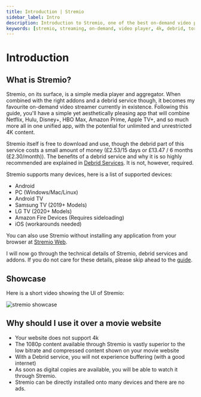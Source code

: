 ```yaml
---
title: Introduction | Stremio
sidebar_label: Intro
description: Introduction to Stremio, one of the best on-demand video players available.
keywords: [stremio, streaming, on-demand, video player, 4k, debrid, torrenting, streaming service, addons, media player, streamer, streaming service, movies, tv shows, streaming service, streaming app, streaming device, streaming platform, movie website, free movie, stremio guide]
---
```

# Introduction

## What is Stremio?

Stremio, on its surface, is a simple media player and aggregator. 
When combined with the right addons and a debrid service though, it becomes my favourite on-demand video streamer currently in existence. 
Following this guide, you'll have a simple yet aesthetically pleasing app that will combine Netflix, Hulu, Disney+, HBO Max, Amazon Prime, Apple TV+, and so much more all in one unified app, with the potential for unlimited and unrestricted 4K content.

Stremio itself is free to download and use, though the debrid part of this service costs a small amount of money (£2.53/15 days or £13.47 / 6 months (£2.30/month)). 
The benefits of a debrid service and why it is so highly recommended are explained in [Debrid Services](technical-details#debrid-services). 
It is not, however, required.

Stremio supports many devices, here is a list of supported devices:

- Android
- PC (Windows/Mac/Linux)
- Android TV
- Samsung TV (2019+ Models)
- LG TV (2020+ Models)
- Amazon Fire Devices (Requires sideloading)
- iOS (workarounds needed)

You can also use Stremio without installing any application from your browser at [Stremio Web](https://web.stremio.com/).

I will now go through the technical details of Stremio, debrid services and addons. If you do not care for these details, please skip ahead to the [guide](guide).
## Showcase 

Here is a short video showing the UI of Stremio: 

![stremio showcase](./img/stremio_showcase.gif)

## Why should I use it over a movie website

- Your website does not support 4k
- The 1080p content available through Stremio is vastly superior to the low bitrate and compressed content shown on your movie website
- With a Debrid service, you will not experience buffering (with a good internet)
- As soon as digital copies are available, you will be able to watch it through Stremio.
- Stremio can be directly installed onto many devices and there are no ads.

